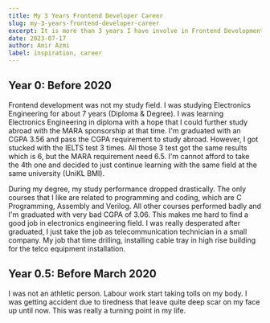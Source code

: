 ```yaml
---
title: My 3 Years Frontend Developer Career
slug: my-3-years-frontend-developer-career
excerpt: It is more than 3 years I have involve in Frontend Development field and become a major career for me. Worked with 4 different companies with different kind of industries allows me to learn a lot of things regarding Frontend Development as well as web development as a whole. All my initial self study during first Malaysia Movement Control Order (MCO) starts to paid off even though I am behind quite a bit compare to my colleague that have a career in engineering field.
date: 2023-07-17
author: Amir Azmi
label: inspiration, career
---
```


## Year 0: Before 2020

Frontend development was not my study field. I was studying Electronics Engineering for about 7 years (Diploma & Degree). I was learning Electronics Engineering in diploma with a hope that I could further study abroad with the MARA sponsorship at that time. I'm graduated with an CGPA 3.56 and pass the CGPA requirement to study abroad. However, I got stucked with the IELTS test 3 times. All those 3 test got the same results which is 6, but the MARA requirement need 6.5. I'm cannot afford to take the 4th one and decided to just continue learning with the same field at the same university (UniKL BMI).

During my degree, my study performance dropped drastically. The only courses that I like are related to programming and coding, which are C Programming, Assembly and Verilog. All other courses performed badly and I'm graduated with very bad CGPA of 3.06. This makes me hard to find a good job in electronics engineering field. I was really desperated after graduated, I just take the job as telecommunication technician in a small company. My job that time drilling, installing cable tray in high rise building for the telco equipment installation.

## Year 0.5: Before March 2020

I was not an athletic person. Labour work start taking tolls on my body. I was getting accident due to tiredness that leave quite deep scar on my face up until now. This was really a turning point in my life.
